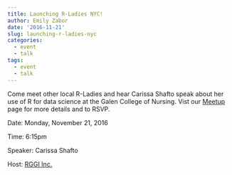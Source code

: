 ```yaml
---
title: Launching R-Ladies NYC!
author: Emily Zabor
date: '2016-11-21'
slug: launching-r-ladies-nyc
categories:
  - event
  - talk
tags: 
  - event
  - talk
---
```


Come meet other local R-Ladies and hear Carissa Shafto speak about her use of R for data science at the Galen College of Nursing. Vist our [Meetup](https://www.meetup.com/rladies-newyork/events/235073330/) page for more details and to RSVP.

Date: Monday, November 21, 2016

Time: 6:15pm

Speaker: Carissa Shafto

Host: [RGGI Inc.](https://www.rggi.org/rggi)
